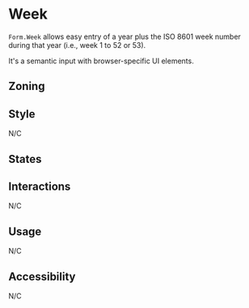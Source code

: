 



<Meta of={Stories} />
<Status id="formFieldInputWeek" />

# Week

`Form.Week` allows easy entry of a year plus the ISO 8601 week number during that year (i.e., week 1 to 52 or 53).

It's a semantic input with browser-specific UI elements.

## Zoning

<FigmaImage
	src="https://www.figma.com/file/qc8oUSyVJM67gSsbTShftt/%F0%9F%93%90-Zoning?node-id=245%3A219"
	alt="zoning image for inputs"
/>

## Style

N/C

## States

<Canvas of={Stories.Week} />

## Interactions

N/C

## Usage

N/C

## Accessibility

N/C
